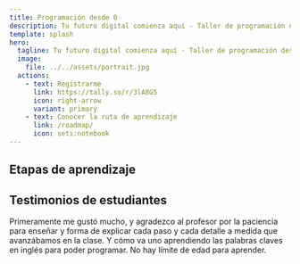 ```yaml
---
title: Programación desde 0
description: Tu futuro digital comienza aquí - Taller de programación desde 0 a experto.
template: splash
hero:
  tagline: Tu futuro digital comienza aquí - Taller de programación desde 0 a experto.
  image:
    file: ../../assets/portrait.jpg
  actions:
    - text: Registrarme
      link: https://tally.so/r/3lA8G5
      icon: right-arrow
      variant: primary
    - text: Conocer la ruta de aprendizaje
      link: /roadmap/
      icon: seti:notebook
---
```



## Etapas de aprendizaje

<CardGrid stagger>
	<LinkCard 
  title="Para no programadores" 
  href="/roadmap/para-no-programadores"
  description="Da tus primeros pasos en el desarrollo de software. Construye unas bases sólidas para poder elegir correctamente sólo integrarlo en tu día a día y decide si quieres dedicarte tiempo completo al desarrollo de software."/>
	<LinkCard 
  title="Para principiantes (Juniors)" 
  href="/roadmap/para-principiantes" 
  description="Si ya decidiste a qué te quieres dedicar, ahora debes incrementar tu valor al perfeccionar las habilidades que aumentarán tu empleabilidad. Domina las técnicas de desarrollo de software más utilizadas y comienza a compartir lo que sabes con el mundo."/>
	<LinkCard 
  title="Elige tu Stack personalizado" 
  href="/roadmap/stack-personalizado" 
  description="Elegir una especialidad te destacará del resto. Android, iOS, Frontend, Backend, Desktop. Cada Stack tiene una ruta personalizada para ti."/>
	<LinkCard 
  title="Ingeniería de software" 
  href="/roadmap/software-engineering"
  description="Desde principios básicos como YAGNI, DRY, SOLID hasta técnicas de desarrollo avanzadas como TDD, DDD y Clean Code o Clean Architecture. Cambia tu manera de pensar y de trabajar en equipos de alto rendimiento. Destácate por tus habilidades sociales." />
  <LinkCard 
  title="Kotlin Multiplatform" 
  href="https://kmp.jesusdmedinac.com/" 
  description="Kotlin Multiplatform: Desarrolla sistemas interconectados entre diferentes plataformas aprovechando al máximo las capacidades de Kotlin Multiplatform."/>
</CardGrid>

## Testimonios de estudiantes

<CardGrid stagger>
  <Card title="Diana - No programadora">
    Primeramente me gustó mucho, y agradezco al profesor por la paciencia para enseñar y forma de explicar cada paso y cada detalle a medida que avanzábamos en la clase. Y cómo va uno aprendiendo las palabras claves en inglés para poder programar.
    No hay límite de edad para aprender.
  </Card>
</CardGrid>